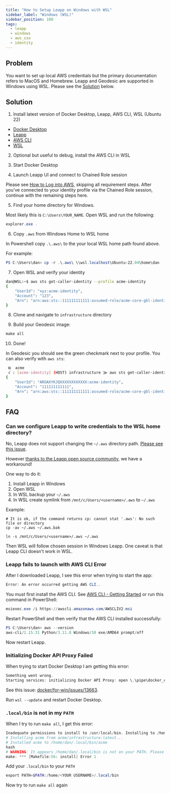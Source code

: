 ```yaml
---
title: "How to Setup Leapp on Windows with WSL"
sidebar_label: "Windows (WSL)"
sidebar_position: 100
tags:
  - leapp
  - windows
  - aws_sso
  - identity
---
```


## Problem

You want to set up local AWS credentials but the primary documentation refers to MacOS and Homebrew. Leapp and Geodesic
are supported in Windows using WSL. Please see the [Solution](#solution) below.

## Solution

1. Install latest version of Docker Desktop, Leapp, AWS CLI, WSL (Ubuntu 22)

- [Docker Desktop](https://www.docker.com/products/docker-desktop/)
- [Leapp](https://docs.leapp.cloud/latest/installation/install-leapp/)
- [AWS CLI](https://docs.aws.amazon.com/cli/latest/userguide/getting-started-install.html)
- [WSL](https://learn.microsoft.com/en-us/windows/wsl/install)

2. Optional but useful to debug, install the AWS CLI in WSL

3. Start Docker Desktop

4. Launch Leapp UI and connect to Chained Role session

Please see [How to Log into AWS](/layers/identity/how-to-log-into-aws#setup), skipping all requirement
steps. After you've connected to your identity profile via the Chained Role session, continue with the remaining steps
here.

5. Find your home directory for Windows.

Most likely this is `C:\Users\YOUR_NAME`. Open WSL and run the following:

```powershell
explorer.exe .
```

6. Copy `.aws` from Windows Home to WSL home

In Powershell copy `.\.aws\` to the your local WSL home path found above.

For example:

```powershell
PS C:\Users\dan> cp -r .\.aws\ \\wsl.localhost\Ubuntu-22.04\home\dan
```

7. Open WSL and verify your identity

```bash
dan@WSL:~$ aws sts get-caller-identity --profile acme-identity
{
    "UserId": "xyz:acme-identity",
    "Account": "123",
    "Arn": "arn:aws:sts::111111111111:assumed-role/acme-core-gbl-identity-devops/acme-identity"
}
```

8. Clone and navigate to `infrastructure` directory

9. Build your Geodesic image:

```powershell
make all
```

10. Done!

In Geodesic you should see the green checkmark next to your profile. You can also verify with `aws sts`:

```bash
 ⧉  acme
 √ : [acme-identity] (HOST) infrastructure ⨠ aws sts get-caller-identity
{
    "UserId": "AROAXYKJQXXXXXXXXXXXX:acme-identity",
    "Account": "111111111111",
    "Arn": "arn:aws:sts::111111111111:assumed-role/acme-core-gbl-identity-devops/acme-identity"
}
```

## FAQ

### Can we configure Leapp to write credentials to the WSL home directory?

No, Leapp does not support changing the `~/.aws` directory path.
[Please see this issue](https://github.com/Noovolari/leapp/issues/153).

However
[thanks to the Leapp open source community](https://github.com/Noovolari/leapp/issues/153#issuecomment-1199014972), we
have a workaround!

One way to do it:

1. Install Leapp in Windows
2. Open WSL
3. In WSL backup your `~/.aws`
4. In WSL create symlink from `/mnt/c/Users/<username>/.aws` to `~/.aws`

Example:

```
# It is ok, if the command returns cp: cannot stat '.aws': No such file or directory
cp -av ~/.aws ~/.aws.bak

ln -s /mnt/c/Users/<username>/.aws ~/.aws
```

Then WSL will follow chosen session in Windows Leapp. One caveat is that Leapp CLI doesn't work in WSL.

### Leapp fails to launch with AWS CLI Error

After I downloaded Leapp, I see this error when trying to start the app:

```powershell
Error: An error occurred getting AWS CLI..
```

You must first install the AWS CLI. See
[AWS CLI - Getting Started](https://docs.aws.amazon.com/cli/latest/userguide/getting-started-install.html) or run this
command in PowerShell:

```powershell
msiexec.exe /i https://awscli.amazonaws.com/AWSCLIV2.msi
```

Restart PowerShell and then verify that the AWS CLI installed successfully:

```powershell
PS C:\Users\dan> aws --version
aws-cli/2.15.31 Python/3.11.8 Windows/10 exe/AMD64 prompt/off
```

Now restart Leapp.

### Initializing Docker API Proxy Failed

When trying to start Docker Desktop I am getting this error:

```powershell
Something went wrong.
Starting services: initializing Docker API Proxy: open \.\pipe\docker_engine: Access is denied.
```

See this issue: [docker/for-win/issues/13663](https://github.com/docker/for-win/issues/13663).

Run `wsl --update` and restart Docker Desktop.

### `.local/bin` is not in my `PATH`

When I try to run `make all`, I get this error:

```powershell
Inadequate permissions to install to /usr/local/bin. Installing to /home/dan/.local/bin.
# Installing acme from acme/infrastructure:latest...
# Installed acme to /home/dan/.local/bin/acme
hash
# WARNING: It appears /home/dan/.local/bin is not on your PATH. Please add it.
make: *** [Makefile:56: install] Error 1
```

Add your `.local/bin` to your `PATH`

```powershell
export PATH=$PATH:/home/<YOUR USERNAME>/.local/bin
```

Now try to run `make all` again
